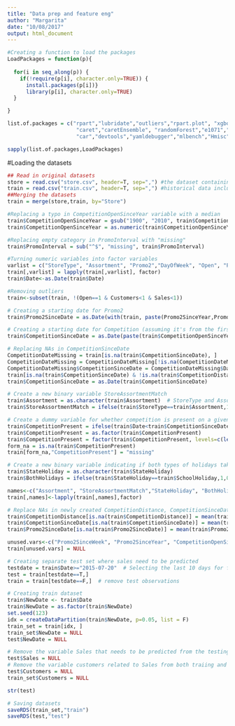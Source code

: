 ```yaml
---
title: "Data prep and feature eng"
author: "Margarita"
date: "10/08/2017"
output: html_document
---
```

```r
#Creating a function to load the packages
LoadPackages = function(p){
  
  for(i in seq_along(p)) {
    if(!require(p[i], character.only=TRUE)) {
      install.packages(p[i])}
      library(p[i], character.only=TRUE)
  }

}

list.of.packages = c("rpart","lubridate","outliers","rpart.plot", "xgboost",
                      "caret","caretEnsemble", "randomForest","e1071","pROC", "tidyr", "klaR", 
                      "car","devtools","yamldebugger","mlbench","Hmisc", "ggvis","relaimpo")

sapply(list.of.packages,LoadPackages)
```

#Loading the datasets
```r
## Read in original datasets
store = read.csv("store.csv", header=T, sep=",") #the dataset containing supplemental information about the stores
train = read.csv("train.csv", header=T, sep=",") #historical data including sales
##Merging the datasets 
train = merge(store,train, by="Store")
```

```r
#Replacing a typo in CompetitionOpenSinceYear variable with a median
train$CompetitionOpenSinceYear = gsub("1900", "2010", train$CompetitionOpenSinceYear)
train$CompetitionOpenSinceYear = as.numeric(train$CompetitionOpenSinceYear)
```

```r
#Replacing empty category in PromoInterval with "missing"
train$PromoInterval = sub("^$", "missing", train$PromoInterval)
```

```r
#Turning numeric variables into factor variables
varlist = c("StoreType", "Assortment", "Promo2","DayOfWeek", "Open", "Promo", "StateHoliday", "SchoolHoliday", "PromoInterval")
train[,varlist] = lapply(train[,varlist], factor)
train$Date<-as.Date(train$Date)
```

```r
#Removing outliers
train<-subset(train, !(Open==1 & Customers<1 & Sales<1))
```

```r
# Creating a starting date for Promo2
train$Promo2SinceDate = as.Date(with(train, paste(Promo2SinceYear,Promo2SinceWeek,1, sep="-")),"%Y-%U-%u")
```

```r
# Creating a starting date for Competition (assuming it's from the first day of the month)
train$CompetitionSinceDate = as.Date(paste(train$CompetitionOpenSinceYear, train$CompetitionOpenSinceMonth, 1, sep="-"),format="%Y-%m-%d")
```

```r
# Replacing NAs in CompetitionSinceDate
CompetitionDateMissing = train[is.na(train$CompetitionSinceDate), ]
CompetitionDateMissing = CompetitionDateMissing[!is.na(CompetitionDateMissing$CompetitionDistance), ]
CompetitionDateMissing$CompetitionSinceDate = CompetitionDateMissing$Date  # replacing NAs with the current date
train[is.na(train$CompetitionSinceDate) & !is.na(train$CompetitionDistance),"CompetitionSinceDate"]=CompetitionDateMissing$CompetitionSinceDate
train$CompetitionSinceDate = as.Date(train$CompetitionSinceDate)
```

```r
# Create a new binary variable StoreAssortmentMatch
train$Assortment = as.character(train$Assortment)  # StoreType and Assortment have different levels
train$StoreAssortmentMatch = ifelse(train$StoreType==train$Assortment,1,0)
```

```r
# Create a dummy variable for whether competition is present on a given day
train$CompetitionPresent = ifelse(train$Date<train$CompetitionSinceDate,0,1)
train$CompetitionPresent = as.factor(train$CompetitionPresent)
train$CompetitionPresent = factor(train$CompetitionPresent, levels=c(levels(train$CompetitionPresent), "missing"))
form_na = is.na(train$CompetitionPresent)
train[form_na,"CompetitionPresent"] = "missing"
```

```r
# Create a new binary variable indicating if both types of holidays take place on a given day
train$StateHoliday = as.character(train$StateHoliday)
train$BothHolidays = ifelse(train$StateHoliday==train$SchoolHoliday,1,0)
```

```r
names<-c("Assortment", "StoreAssortmentMatch","StateHoliday", "BothHolidays")
train[,names]<-lapply(train[,names],factor)
```

```r
# Replace NAs in newly created CompetitionDistance, CompetitionSinceDate, Promo2SinceDate
train$CompetitionDistance[is.na(train$CompetitionDistance)] = mean(train$CompetitionDistance, na.rm = TRUE)
train$CompetitionSinceDate[is.na(train$CompetitionSinceDate)] = mean(train$CompetitionSinceDate, na.rm = TRUE)
train$Promo2SinceDate[is.na(train$Promo2SinceDate)] = mean(train$Promo2SinceDate, na.rm = TRUE)
```

```r
unused.vars<-c("Promo2SinceWeek", "Promo2SinceYear", "CompetitionOpenSinceYear", "CompetitionOpenSinceMonth")
train[unused.vars] = NULL
```

```r
# Creating separate test set where sales need to be predicted
testdate = train$Date>="2015-07-20"  # Selecting the last 10 days for forecasting
test = train[testdate==T,]
train = train[testdate==F,]  # remove test observations

# Creating train dataset
train$NewDate <- train$Date 
train$NewDate = as.factor(train$NewDate)
set.seed(123)
idx = createDataPartition(train$NewDate, p=0.05, list = F)
train_set = train[idx, ]
train_set$NewDate = NULL
test$NewDate = NULL
```

```r
# Remove the variable Sales that needs to be predicted from the testing dataset
test$Sales = NULL
# Remove the variable customers related to Sales from both traiing and testing datasets
test$Customers = NULL 
train_set$Customers = NULL
```

```r
str(test)
```


```r
# Saving datasets
saveRDS(train_set,"train")
saveRDS(test,"test")
```
